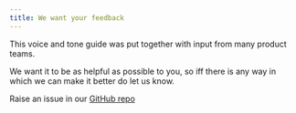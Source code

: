 ```yaml
---
title: We want your feedback
---
```


This voice and tone guide was put together with input from many product teams. 

We want it to be as helpful as possible to you, so iff there is any way in which we can make it better do let us know.

Raise an issue in our [GitHub repo](https://github.ibm.com/CDAI-design/CDAI-design-website/issues)